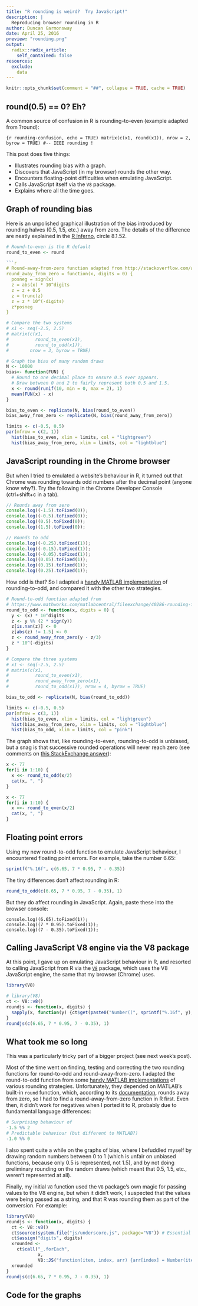 ```yaml
---
title: "R rounding is weird?  Try JavaScript!"
description: |
  Reproducing browser rounding in R
author: Duncan Garmonsway
date: April 25, 2016
preview: "rounding.png"
output:
  radix::radix_article:
    self_contained: false
resources:
  exclude:
    data
---
```


```r
knitr::opts_chunk$set(comment = "##", collapse = TRUE, cache = TRUE)
```

## round(0.5) == 0?  Eh?

A common source of confusion in R is rounding-to-even (example adapted from
?round):

```{r rounding-confusion, echo = TRUE)
matrix(c(x1, round(x1)), nrow = 2, byrow = TRUE) #-- IEEE rounding !
```

This post does five things:

* Illustrates rounding bias with a graph.
* Discovers that JavaScript (in my browser) rounds the other way.
* Encounters floating-point difficulties when emulating JavaScript.
* Calls JavaScript itself via the `V8` package.
* Explains where all the time goes.

## Graph of rounding bias

Here is an unpolished graphical illustration of the bias introduced by rounding
halves (0.5, 1.5, etc.) away from zero.  The details of the difference are
neatly explained in the [R
Inferno](http://www.burns-stat.com/pages/Tutor/R_inferno.pdf), circle 8.1.52.

```r
# Round-to-even is the R default
round_to_even <- round

```r
# Round-away-from-zero function adapted from http://stackoverflow.com/a/12688836/937932
round_away_from_zero = function(x, digits = 0) {
  posneg = sign(x)
  z = abs(x) * 10^digits
  z = z + 0.5
  z = trunc(z)
  z = z * 10^(-digits)
  z*posneg
}
```

```r
# Compare the two systems
# x1 <- seq(-2.5, 2.5)
# matrix(c(x1,
#          round_to_even(x1),
#          round_to_odd(x1)),
#        nrow = 3, byrow = TRUE)

# Graph the bias of many random draws
N <- 10000
bias<- function(FUN) {
  # Round to one decimal place to ensure 0.5 ever appears.
  # Draw between 0 and 2 to fairly represent both 0.5 and 1.5.
  x <- round(runif(10, min = 0, max = 2), 1)
  mean(FUN(x) - x)
}

bias_to_even <- replicate(N, bias(round_to_even))
bias_away_from_zero <- replicate(N, bias(round_away_from_zero))

limits <- c(-0.5, 0.5)
par(mfrow = c(2, 1))
  hist(bias_to_even, xlim = limits, col = "lightgreen")
  hist(bias_away_from_zero, xlim = limits, col = "lightblue")
```

## JavaScript rounding in the Chrome browser

But when I tried to emulated a website's behaviour in R, it turned out that
Chrome was rounding towards odd numbers after the decimal point (anyone know
why?).  Try the following in the Chrome Developer Console (ctrl+shift+c in a
tab).

```js
// Rounds away from zero
console.log((-1.5).toFixed(0));
console.log((-0.5).toFixed(0));
console.log((0.5).toFixed(0));
console.log((1.5).toFixed(0));

// Rounds to odd
console.log((-0.25).toFixed(1));
console.log((-0.15).toFixed(1));
console.log((-0.05).toFixed(1));
console.log((0.05).toFixed(1));
console.log((0.15).toFixed(1));
console.log((0.25).toFixed(1));
```

How odd is that?  So I adapted a [handy MATLAB
implementation](https://www.mathworks.com/matlabcentral/fileexchange/40286-rounding-functions-collection)
of rounding-to-odd, and compared it with the other two strategies.

```r
# Round-to-odd function adapted from
# https://www.mathworks.com/matlabcentral/fileexchange/40286-rounding-functions-collection
round_to_odd <- function(x, digits = 0) {
  y <- (x) * 10^digits
  z <- y %% (2 * sign(y))
  z[is.nan(z)] <- 0
  z[abs(z) != 1.5] <- 0
  z <- round_away_from_zero(y - z/3)
  z * 10^(-digits)
}
```

```r
# Compare the three systems
# x1 <- seq(-2.5, 2.5)
# matrix(c(x1,
#          round_to_even(x1),
#          round_away_from_zero(x1),
#          round_to_odd(x1)), nrow = 4, byrow = TRUE)

bias_to_odd <- replicate(N, bias(round_to_odd))

limits <- c(-0.5, 0.5)
par(mfrow = c(3, 1))
  hist(bias_to_even, xlim = limits, col = "lightgreen")
  hist(bias_away_from_zero, xlim = limits, col = "lightblue")
  hist(bias_to_odd, xlim = limits, col = "pink")
```

The graph shows that, like rounding-to-even, rounding-to-odd is unbiased, but a
snag is that successive rounded operations will never reach zero (see comments
on [this StackExchange
answer](http://programmers.stackexchange.com/a/256269/111311)):

```r
x <- 77
for(i in 1:10) {
  x <<- round_to_odd(x/2)
  cat(x, ", ")
}

x <- 77
for(i in 1:10) {
  x <<- round_to_even(x/2)
  cat(x, ", ")
}
```

## Floating point errors

Using my new round-to-odd function to emulate JavaScript behaviour, I
encountered floating point errors.  For example, take the number 6.65:

```r
sprintf("%.16f", c(6.65, 7 * 0.95, 7 - 0.35))
```

The tiny differences don't affect rounding in R:
```r
round_to_odd(c(6.65, 7 * 0.95, 7 - 0.35), 1)
```

But they do affect rounding in JavaScript.  Again, paste these into the browser
console:

```
console.log((6.65).toFixed(1));
console.log((7 * 0.95).toFixed(1));
console.log((7 - 0.35).toFixed(1));
```

## Calling JavaScript V8 engine via the V8 package

At this point, I gave up on emulating JavaScript behaviour in R, and resorted to
calling JavaScript from R via the
[`V8`](https://cran.r-project.org/web/packages/V8/index.html) package, which uses
the V8 JavaScript engine, the same that my browser (Chrome) uses.

```r
library(V8)
```

```r
# library(V8)
ct <- V8::v8()
roundjs <- function(x, digits) {
  sapply(x, function(y) {ct$get(paste0("Number((", sprintf("%.16f", y), ").toFixed(", digits, "))"))})
}
roundjs(c(6.65, 7 * 0.95, 7 - 0.35), 1)
```

## What took me so long

This was a particularly tricky part of a bigger project (see next week's
post).


Most of the time went on finding, testing and correcting the two rounding
functions for round-to-odd and round-away-from-zero.  I adapted the round-to-odd
function from some [handy MATLAB
implementations](https://www.mathworks.com/matlabcentral/fileexchange/40286-rounding-functions-collection)
of various rounding strategies.  Unfortunately, they depended on MATLAB's
built-in `round` function, which, according to its
[documentation](https://uk.mathworks.com/help/matlab/ref/round.html), rounds
away from zero, so I had to find a round-away-from-zero function in R first.
Even then, it didn't work for negatives when I ported it to R, probably due to
fundamental language differences:

```r
# Surprising behaviour of
-1.5 %% 2
# Predictable behaviour (but different to MATLAB?)
-1.0 %% 0
```

I also spent quite a while on the graphs of bias, where I befuddled myself by
drawing random numbers between 0 to 1 (which is unfair on unbiased functions,
because only 0.5 is represented, not 1.5), and by not doing preliminary rounding
on the random draws (which meant that 0.5, 1.5, etc., weren't represented at
all).

Finally, my initial `V8` function used the `V8` package's own magic for passing
values to the V8 engine, but when it didn't work, I suspected that the values
were being passed as a string, and that R was rounding them as part of the
conversion.  For example:

```r
library(V8)
roundjs <- function(x, digits) {
  ct <- V8::v8()
  ct$source(system.file("js/underscore.js", package="V8")) # Essential for _
  ct$assign("digits", digits)
  xrounded <-
    ct$call("_.forEach",
            x,
            V8::JS("function(item, index, arr) {arr[index] = Number(item.toFixed(digits));}"))
  xrounded
}
roundjs(c(6.65, 7 * 0.95, 7 - 0.35), 1)
```

## Code for the graphs

```r
```

```r
```

